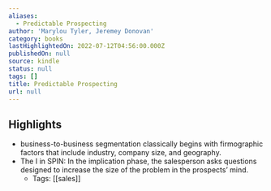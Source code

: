 ```yaml
---
aliases:
  - Predictable Prospecting
author: 'Marylou Tyler, Jeremey Donovan'
category: books
lastHighlightedOn: 2022-07-12T04:56:00.000Z
publishedOn: null
source: kindle
status: null
tags: []
title: Predictable Prospecting
url: null
---
```

## Highlights

- business-to-business segmentation classically begins with firmographic factors that include industry, company size, and geography.
- The I in SPIN: In the implication phase, the salesperson asks questions designed to increase the size of the problem in the prospects’ mind.
    - Tags: [[sales]]
